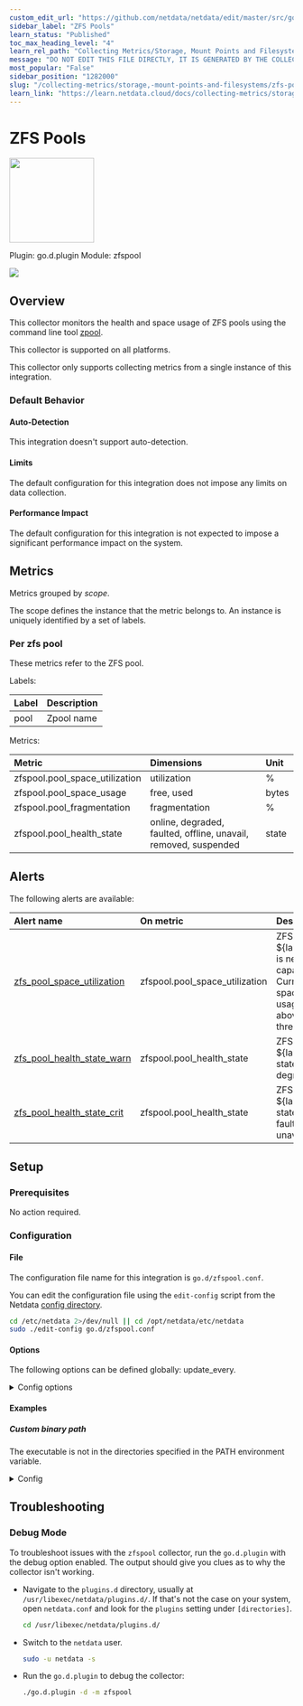 ```yaml
---
custom_edit_url: "https://github.com/netdata/netdata/edit/master/src/go/collectors/go.d.plugin/modules/zfspool/metadata.yaml"
sidebar_label: "ZFS Pools"
learn_status: "Published"
toc_max_heading_level: "4"
learn_rel_path: "Collecting Metrics/Storage, Mount Points and Filesystems"
message: "DO NOT EDIT THIS FILE DIRECTLY, IT IS GENERATED BY THE COLLECTOR'S metadata.yaml FILE"
most_popular: "False"
sidebar_position: "1282000"
slug: "/collecting-metrics/storage,-mount-points-and-filesystems/zfs-pools"
learn_link: "https://learn.netdata.cloud/docs/collecting-metrics/storage,-mount-points-and-filesystems/zfs-pools"
---
```



# ZFS Pools


<img src="https://netdata.cloud/img/filesystem.svg" width="150"/>


Plugin: go.d.plugin
Module: zfspool

<img src="https://img.shields.io/badge/maintained%20by-Netdata-%2300ab44" />

## Overview

This collector monitors the health and space usage of ZFS pools using the command line tool [zpool](https://openzfs.github.io/openzfs-docs/man/master/8/zpool-list.8.html).




This collector is supported on all platforms.

This collector only supports collecting metrics from a single instance of this integration.


### Default Behavior

#### Auto-Detection

This integration doesn't support auto-detection.

#### Limits

The default configuration for this integration does not impose any limits on data collection.

#### Performance Impact

The default configuration for this integration is not expected to impose a significant performance impact on the system.


## Metrics

Metrics grouped by *scope*.

The scope defines the instance that the metric belongs to. An instance is uniquely identified by a set of labels.



### Per zfs pool

These metrics refer to the ZFS pool.

Labels:

| Label      | Description     |
|:-----------|:----------------|
| pool | Zpool name |

Metrics:

| Metric | Dimensions | Unit |
|:------|:----------|:----|
| zfspool.pool_space_utilization | utilization | % |
| zfspool.pool_space_usage | free, used | bytes |
| zfspool.pool_fragmentation | fragmentation | % |
| zfspool.pool_health_state | online, degraded, faulted, offline, unavail, removed, suspended | state |



## Alerts


The following alerts are available:

| Alert name  | On metric | Description |
|:------------|:----------|:------------|
| [ zfs_pool_space_utilization ](https://github.com/netdata/netdata/blob/master/src/health/health.d/zfs.conf) | zfspool.pool_space_utilization | ZFS pool ${label:pool} is nearing capacity. Current space usage is above the threshold. |
| [ zfs_pool_health_state_warn ](https://github.com/netdata/netdata/blob/master/src/health/health.d/zfs.conf) | zfspool.pool_health_state | ZFS pool ${label:pool} state is degraded |
| [ zfs_pool_health_state_crit ](https://github.com/netdata/netdata/blob/master/src/health/health.d/zfs.conf) | zfspool.pool_health_state | ZFS pool ${label:pool} state is faulted or unavail |


## Setup

### Prerequisites

No action required.

### Configuration

#### File

The configuration file name for this integration is `go.d/zfspool.conf`.


You can edit the configuration file using the `edit-config` script from the
Netdata [config directory](/docs/netdata-agent/configuration#the-netdata-config-directory).

```bash
cd /etc/netdata 2>/dev/null || cd /opt/netdata/etc/netdata
sudo ./edit-config go.d/zfspool.conf
```
#### Options

The following options can be defined globally: update_every.


<details><summary>Config options</summary>

| Name | Description | Default | Required |
|:----|:-----------|:-------|:--------:|
| update_every | Data collection frequency. | 10 | no |
| binary_path | Path to the `zpool` binary. If an absolute path is provided, the collector will use it directly; otherwise, it will search for the binary in directories specified in the PATH environment variable. | /usr/bin/zpool | yes |
| timeout | Timeout for executing the binary, specified in seconds. | 2 | no |

</details>

#### Examples

##### Custom binary path

The executable is not in the directories specified in the PATH environment variable.

<details><summary>Config</summary>

```yaml
jobs:
  - name: zfspool
    binary_path: /usr/local/sbin/zpool

```
</details>



## Troubleshooting

### Debug Mode

To troubleshoot issues with the `zfspool` collector, run the `go.d.plugin` with the debug option enabled. The output
should give you clues as to why the collector isn't working.

- Navigate to the `plugins.d` directory, usually at `/usr/libexec/netdata/plugins.d/`. If that's not the case on
  your system, open `netdata.conf` and look for the `plugins` setting under `[directories]`.

  ```bash
  cd /usr/libexec/netdata/plugins.d/
  ```

- Switch to the `netdata` user.

  ```bash
  sudo -u netdata -s
  ```

- Run the `go.d.plugin` to debug the collector:

  ```bash
  ./go.d.plugin -d -m zfspool
  ```


